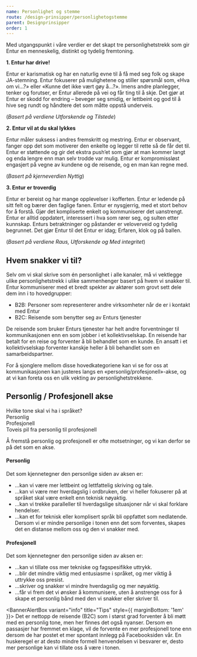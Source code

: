 ```yaml
---
name: Personlighet og stemme
route: /design-prinsipper/personlighetogstemme
parent: Designprinsipper
order: 1
---
```



<PageHeader>
  Med utgangspunkt i våre verdier er det skapt tre personlighetstrekk som gir
  Entur en menneskelig, distinkt og tydelig fremtoning.
</PageHeader>

**1. Entur har drive!**

Entur er karismatisk og har en naturlig evne til å få med seg folk og skape JA-stemning. Entur fokuserer på mulighetene og stiller spørsmål som, «Hva om vi...?» eller «Kunne det ikke vært gøy å...?». Imens andre planlegger, tenker og forutser, er Entur allerede på vei og får ting til å skje. Det gjør at Entur er skodd for endring – beveger seg smidig, er lettbeint og god til å hive seg rundt og håndtere det som måtte oppstå underveis.

(_Basert på verdiene Utforskende og Tilstede_)

**2. Entur vil at du skal lykkes**

Entur måler suksess i andres fremskritt og mestring. Entur er observant, fanger opp det som motiverer den enkelte og legger til rette så de får det til. Entur er støttende og gir det ekstra push’et som gjør at man kommer langt og enda lengre enn man selv trodde var mulig. Entur er kompromissløst engasjert på vegne av kundene og de reisende, og en man kan regne med.

(_Basert på kjerneverdien Nyttig_)

**3. Entur er troverdig**

Entur er bereist og har mange opplevelser i kofferten. Entur er ledende på sitt felt og bærer den faglige fanen. Entur er nysgjerrig, med et stort behov for å forstå. Gjør det kompliserte enkelt og kommuniserer det uanstrengt. Entur er alltid oppdatert, interessert i hva som rører seg, og sulten etter kunnskap. Enturs betraktninger og påstander er veloverveid og tydelig begrunnet. Det gjør Entur til det Entur er idag; Erfaren, klok og på ballen.

(_Basert på verdiene Raus, Utforskende og Med integritet_)

## Hvem snakker vi til?

Selv om vi skal skrive som én personlighet i alle kanaler, må vi vektlegge ulike personlighetstrekk i ulike sammenhenger basert på hvem vi snakker til. Entur kommuniserer med et bredt spekter av aktører som grovt sett dele dem inn i to hovedgrupper:

- B2B: Personer som representerer andre virksomheter når de er i kontakt med Entur
- B2C: Reisende som benytter seg av Enturs tjenester

De reisende som bruker Enturs tjenester har helt andre forventninger til kommunikasjonen enn en som jobber i et kollektivselskap. En reisende har betalt for en reise og forventer å bli behandlet som en kunde. En ansatt i et kollektivselskap forventer kanskje heller å bli behandlet som en samarbeidspartner.

For å sjonglere mellom disse hovedkategoriene kan vi se for oss at kommunikasjonen kan justeres langs en «personlig/profesjonell»-akse, og at vi kan foreta oss en ulik vekting av personlighetstrekkene.

## Personlig / Profesjonell akse

<div
  style={{
    backgroundColor: tokens.colors.greys.grey30,
    padding: tokens.space.extraLarge2,
    width: '80%',
  }}
>
  <div>Hvilke tone skal vi ha i språket?</div>
  <div
    style={{ padding: '7rem 2rem', display: 'flex', flexDirection: 'column' }}
  >
    <div
      style={{
        display: 'flex',
        justifyContent: 'space-between',
        fontWeight: '600',
        marginBottom: '0.5rem',
      }}
    >
      <div>Personlig</div> <div>Profesjonell</div>
    </div>
    <VisuallyHidden>Toveis pil fra personlig til profesjonell</VisuallyHidden>
    <div className="red-arrow" />
  </div>
</div>

Å fremstå personlig og profesjonell er ofte motsetninger, og vi kan derfor se på det som en akse.

#### Personlig

Det som kjennetegner den personlige siden av aksen er:

- ...kan vi være mer lettbeint og lettfattelig skriving og tale.
- ...kan vi være mer hverdagslig i ordbruken, der vi heller fokuserer på at språket skal være enkelt enn teknisk nøyaktig.
- ...kan vi trekke paralleller til hverdagslige situasjoner når vi skal forklare hendelser.
- ...kan et for teknisk eller komplisert språk bli oppfattet som nedlatende. Dersom vi er mindre personlige i tonen enn det som forventes, skapes det en distanse mellom oss og den vi snakker med.

#### Profesjonell

Det som kjennetegner den personlige siden av aksen er:

- ...kan vi tillate oss mer tekniske og fagspesifikke uttrykk.
- ...blir det mindre viktig med entusiasme i språket, og mer viktig å uttrykke oss presist.
- ...skriver og snakker vi mindre hverdagslig og mer nøyaktig.
- ...får vi frem det vi ønsker å kommunisere, uten å anstrenge oss for å skape et personlig bånd med den vi snakker eller skriver til.

<BannerAlertBox variant="info" title="Tips" style={{ marginBottom: '1em' }}>
  Det er nettopp de reisende (B2C) som i størst grad forventer å bli møtt med en
  personlig tone, men her finnes det også nyanser. Dersom en passasjer har
  fremmet en klage, vil de forvente en mer profesjonell tone enn dersom de har
  postet et mer spontant innlegg på Facebooksiden vår. En huskeregel er at desto
  mindre formell henvendelsen vi besvarer er, desto mer personlige kan vi
  tillate oss å være i tonen.
</BannerAlertBox>
